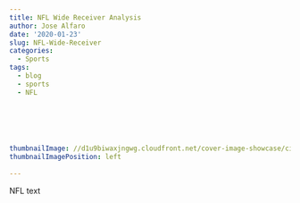 ---
title: NFL Wide Receiver Analysis
author: Jose Alfaro
date: '2020-01-23'
slug: NFL-Wide-Receiver
categories:
  - Sports
tags:
  - blog
  - sports
  - NFL

  
  



thumbnailImage: //d1u9biwaxjngwg.cloudfront.net/cover-image-showcase/city-750.jpg
thumbnailImagePosition: left
  
---

<!--more-->
NFL text